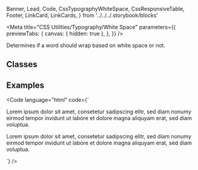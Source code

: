   Banner,
  Lead,
  Code,
  CssTypographyWhiteSpace,
  CssResponsiveTable,
  Footer,
  LinkCard,
  LinkCards,
} from '../../../.storybook/blocks'

<Meta
  title="CSS Utilities/Typography/White Space"
  parameters={{
    previewTabs: {
      canvas: { hidden: true },
    },
  }}
/>

<Banner label="White Space" section="CSS Utilities" color="green" />

<Lead>Determines if a word should wrap based on white space or not.</Lead>

## Classes

<CssTypographyWhiteSpace />

## Examples

<Code
  language="html"
  code={`
<p class="is-white-space-normal">Lorem ipsum dolor sit amet, consetetur sadipscing elitr, sed diam nonumy eirmod tempor invidunt ut labore et dolore magna aliquyam erat, sed diam voluptua.</p>
<p class="is-white-space-nowrap">Lorem ipsum dolor sit amet, consetetur sadipscing elitr, sed diam nonumy eirmod tempor invidunt ut labore et dolore magna aliquyam erat, sed diam voluptua.</p>
`}
/>

<Footer>
  <LinkCards>
    <LinkCard
      pageTitle="Foundation/Typography"
      description="Baloise Create is our corporate typeface. Its clear appearance underlines our modern and future-oriented brand expression"
    />
    <LinkCard
      pageTitle="Foundation/Design Tokens"
      description="We use design tokens to replace hard-coded values in order to ensure a better consistency"
    />
  </LinkCards>
</Footer>
